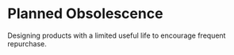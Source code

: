 # Planned Obsolescence

Designing products with a limited useful life to encourage frequent repurchase.